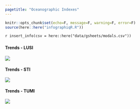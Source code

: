 ```yaml
---
pagetitle: "Oceanographic Indexes"
---
```


```r
knitr::opts_chunk$set(echo=F, message=F, warning=F, error=F)
source(here::here("infographiqR.R"))
```

`r insert_info(csv = here::here("data/gsheets/modals.csv"))`


### {.tabset}

#### Trends - LUSI

![](figures/S_WQ_Q6_4_LUSI_TUMI_CCIEA.JPG)

#### Trends - STI

![](figures/S_WQ_Q6_3_STI_CCIEA.JPG)

#### Trends - TUMI

![](figures/S_WQ_Q6_4_LUSI_TUMI_CCIEA.JPG)
